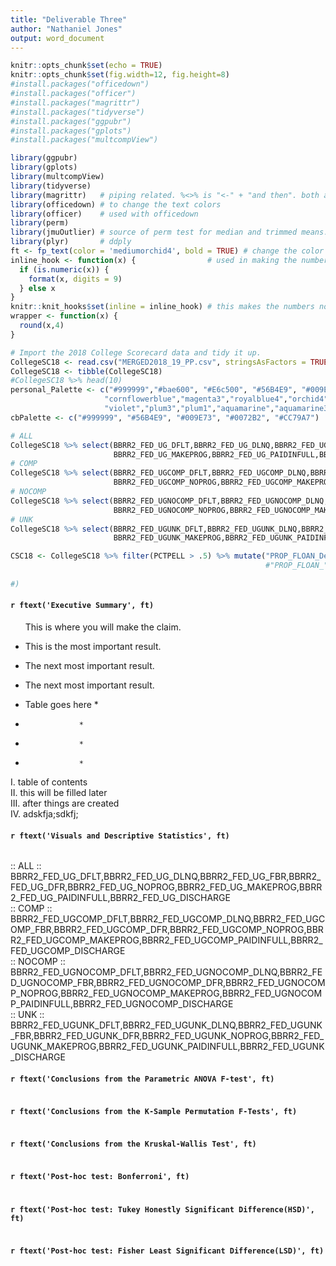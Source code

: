 ```yaml
---
title: "Deliverable Three"
author: "Nathaniel Jones"
output: word_document
---
```


```r
knitr::opts_chunk$set(echo = TRUE)
knitr::opts_chunk$set(fig.width=12, fig.height=8)
#install.packages("officedown")
#install.packages("officer")
#install.packages("magrittr")
#install.packages("tidyverse") 
#install.packages("ggpubr") 
#install.packages("gplots") 
#install.packages("multcompView") 

library(ggpubr)
library(gplots)
library(multcompView)
library(tidyverse)
library(magrittr)   # piping related. %<>% is "<-" + "and then". both assigns and pipes.
library(officedown) # to change the text colors
library(officer)    # used with officedown
library(perm)
library(jmuOutlier) # source of perm test for median and trimmed means.
library(plyr)       # ddply
ft <- fp_text(color = 'mediumorchid4', bold = TRUE) # change the color of text easily
inline_hook <- function(x) {                # used in making the numbers print in decimal form instead of scientific notation
  if (is.numeric(x)) {
    format(x, digits = 9)
  } else x 
}
knitr::knit_hooks$set(inline = inline_hook) # this makes the numbers not print in scientific notation during inline code.
wrapper <- function(x) {
  round(x,4)
}
```

```r
# Import the 2018 College Scorecard data and tidy it up.
CollegeSC18 <- read.csv("MERGED2018_19_PP.csv", stringsAsFactors = TRUE, na.strings = c("PrivacySuppressed","NULL","NaN","NA"))
CollegeSC18 <- tibble(CollegeSC18)
#CollegeSC18 %>% head(10)
personal_Palette <- c("#999999","#bae600", "#E6c500", "#56B4E9", "#009E73", "#F0E442", "#0072B2", "#CC79A7","mediumpurple","mediumpurple4",
                     "cornflowerblue","magenta3","royalblue4","orchid4","orchid3","orchid1","plum4","turquoise1","turquoise","turquoise4",
                     "violet","plum3","plum1","aquamarine","aquamarine3","aquamarine4","cyan","cyan4","cyan3")
cbPalette <- c("#999999", "#56B4E9", "#009E73", "#0072B2", "#CC79A7")
```

```r
# ALL
CollegeSC18 %>% select(BBRR2_FED_UG_DFLT,BBRR2_FED_UG_DLNQ,BBRR2_FED_UG_FBR,BBRR2_FED_UG_DFR,BBRR2_FED_UG_NOPROG,
                       BBRR2_FED_UG_MAKEPROG,BBRR2_FED_UG_PAIDINFULL,BBRR2_FED_UG_DISCHARGE) %>% summary()
# COMP
CollegeSC18 %>% select(BBRR2_FED_UGCOMP_DFLT,BBRR2_FED_UGCOMP_DLNQ,BBRR2_FED_UGCOMP_FBR,BBRR2_FED_UGCOMP_DFR,
                       BBRR2_FED_UGCOMP_NOPROG,BBRR2_FED_UGCOMP_MAKEPROG,BBRR2_FED_UGCOMP_PAIDINFULL,BBRR2_FED_UGCOMP_DISCHARGE) %>% summary()
# NOCOMP
CollegeSC18 %>% select(BBRR2_FED_UGNOCOMP_DFLT,BBRR2_FED_UGNOCOMP_DLNQ,BBRR2_FED_UGNOCOMP_FBR,BBRR2_FED_UGNOCOMP_DFR,
                       BBRR2_FED_UGNOCOMP_NOPROG,BBRR2_FED_UGNOCOMP_MAKEPROG,BBRR2_FED_UGNOCOMP_PAIDINFULL,BBRR2_FED_UGNOCOMP_DISCHARGE) %>% summary()
# UNK
CollegeSC18 %>% select(BBRR2_FED_UGUNK_DFLT,BBRR2_FED_UGUNK_DLNQ,BBRR2_FED_UGUNK_FBR,BBRR2_FED_UGUNK_DFR,BBRR2_FED_UGUNK_NOPROG,
                       BBRR2_FED_UGUNK_MAKEPROG,BBRR2_FED_UGUNK_PAIDINFULL,BBRR2_FED_UGUNK_DISCHARGE) %>% summary()

CSC18 <- CollegeSC18 %>% filter(PCTPELL > .5) %>% mutate("PROP_FLOAN_DefaultDeliquencyNOProgress_ALLUG" = BBRR2_FED_UG_DFLT + BBRR2_FED_UG_DLNQ + BBRR2_FED_UG_NOPROG)#,
                                                         #"PROP_FLOAN_")
  
#)

```

#### `r ftext('Executive Summary', ft)`

|       This is where you will make the claim.

- This is the most important result.
- The next most important result.
- The next most important result.

* Table goes here *
*                 *
*                 *
*                 *

I. table of contents   
II. this will be filled later   
III. after things are created   
IV. adskfja;sdkfj;   

#### `r ftext('Visuals and Descriptive Statistics', ft)`

```r

```

:: ALL ::   
BBRR2_FED_UG_DFLT,BBRR2_FED_UG_DLNQ,BBRR2_FED_UG_FBR,BBRR2_FED_UG_DFR,BBRR2_FED_UG_NOPROG,BBRR2_FED_UG_MAKEPROG,BBRR2_FED_UG_PAIDINFULL,BBRR2_FED_UG_DISCHARGE   
:: COMP ::   
BBRR2_FED_UGCOMP_DFLT,BBRR2_FED_UGCOMP_DLNQ,BBRR2_FED_UGCOMP_FBR,BBRR2_FED_UGCOMP_DFR,BBRR2_FED_UGCOMP_NOPROG,BBRR2_FED_UGCOMP_MAKEPROG,BBRR2_FED_UGCOMP_PAIDINFULL,BBRR2_FED_UGCOMP_DISCHARGE   
:: NOCOMP ::   
BBRR2_FED_UGNOCOMP_DFLT,BBRR2_FED_UGNOCOMP_DLNQ,BBRR2_FED_UGNOCOMP_FBR,BBRR2_FED_UGNOCOMP_DFR,BBRR2_FED_UGNOCOMP_NOPROG,BBRR2_FED_UGNOCOMP_MAKEPROG,BBRR2_FED_UGNOCOMP_PAIDINFULL,BBRR2_FED_UGNOCOMP_DISCHARGE   
:: UNK ::   
BBRR2_FED_UGUNK_DFLT,BBRR2_FED_UGUNK_DLNQ,BBRR2_FED_UGUNK_FBR,BBRR2_FED_UGUNK_DFR,BBRR2_FED_UGUNK_NOPROG,BBRR2_FED_UGUNK_MAKEPROG,BBRR2_FED_UGUNK_PAIDINFULL,BBRR2_FED_UGUNK_DISCHARGE   

#### `r ftext('Conclusions from the Parametric ANOVA F-test', ft)`

```r

```

#### `r ftext('Conclusions from the K-Sample Permutation F-Tests', ft)`

```r

```

#### `r ftext('Conclusions from the Kruskal-Wallis Test', ft)`

```r

```

#### `r ftext('Post-hoc test: Bonferroni', ft)`

```r

```

#### `r ftext('Post-hoc test: Tukey Honestly Significant Difference(HSD)', ft)`

```r

```

#### `r ftext('Post-hoc test: Fisher Least Significant Difference(LSD)', ft)`

```r

```






























